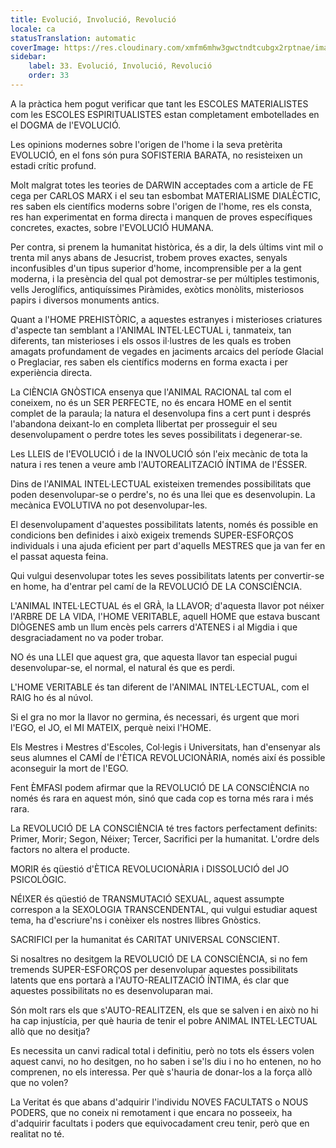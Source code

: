 ```yaml
---
title: Evolució, Involució, Revolució
locale: ca
statusTranslation: automatic
coverImage: https://res.cloudinary.com/xmfm6mhw3gwctndtcubgx2rptnae/image/upload/v1740337243/small_cover_educacion_fundamental_a051170f1c.webp
sidebar:
    label: 33. Evolució, Involució, Revolució
    order: 33
---
```

A la pràctica hem pogut verificar que tant les ESCOLES MATERIALISTES com les ESCOLES ESPIRITUALISTES estan completament embotellades en el DOGMA de l'EVOLUCIÓ.

Les opinions modernes sobre l'origen de l'home i la seva pretèrita EVOLUCIÓ, en el fons són pura SOFISTERIA BARATA, no resisteixen un estadi crític profund.

Molt malgrat totes les teories de DARWIN acceptades com a article de FE cega per CARLOS MARX i el seu tan esbombat MATERIALISME DIALÈCTIC, res saben els científics moderns sobre l'origen de l'home, res els consta, res han experimentat en forma directa i manquen de proves específiques concretes, exactes, sobre l'EVOLUCIÓ HUMANA.

Per contra, si prenem la humanitat històrica, és a dir, la dels últims vint mil o trenta mil anys abans de Jesucrist, trobem proves exactes, senyals inconfusibles d'un tipus superior d'home, incomprensible per a la gent moderna, i la presència del qual pot demostrar-se per múltiples testimonis, vells Jeroglífics, antiquíssimes Piràmides, exòtics monòlits, misteriosos papirs i diversos monuments antics.

Quant a l'HOME PREHISTÒRIC, a aquestes estranyes i misterioses criatures d'aspecte tan semblant a l'ANIMAL INTEL·LECTUAL i, tanmateix, tan diferents, tan misterioses i els ossos il·lustres de les quals es troben amagats profundament de vegades en jaciments arcaics del període Glacial o Preglaciar, res saben els científics moderns en forma exacta i per experiència directa.

La CIÈNCIA GNÒSTICA ensenya que l'ANIMAL RACIONAL tal com el coneixem, no és un SER PERFECTE, no és encara HOME en el sentit complet de la paraula; la natura el desenvolupa fins a cert punt i després l'abandona deixant-lo en completa llibertat per prosseguir el seu desenvolupament o perdre totes les seves possibilitats i degenerar-se.

Les LLEIS de l'EVOLUCIÓ i de la INVOLUCIÓ són l'eix mecànic de tota la natura i res tenen a veure amb l'AUTOREALITZACIÓ ÍNTIMA de l'ÉSSER.

Dins de l'ANIMAL INTEL·LECTUAL existeixen tremendes possibilitats que poden desenvolupar-se o perdre's, no és una llei que es desenvolupin. La mecànica EVOLUTIVA no pot desenvolupar-les.

El desenvolupament d'aquestes possibilitats latents, només és possible en condicions ben definides i això exigeix ​​tremends SUPER-ESFORÇOS individuals i una ajuda eficient per part d'aquells MESTRES que ja van fer en el passat aquesta feina.

Qui vulgui desenvolupar totes les seves possibilitats latents per convertir-se en home, ha d'entrar pel camí de la REVOLUCIÓ DE LA CONSCIÈNCIA.

L'ANIMAL INTEL·LECTUAL és el GRÀ, la LLAVOR; d'aquesta llavor pot néixer l'ARBRE DE LA VIDA, l'HOME VERITABLE, aquell HOME que estava buscant DIÒGENES amb un llum encès pels carrers d'ATENES i al Migdia i que desgraciadament no va poder trobar.

NO és una LLEI que aquest gra, que aquesta llavor tan especial pugui desenvolupar-se, el normal, el natural és que es perdi.

L'HOME VERITABLE és tan diferent de l'ANIMAL INTEL·LECTUAL, com el RAIG ho és al núvol.

Si el gra no mor la llavor no germina, és necessari, és urgent que mori l'EGO, el JO, el MI MATEIX, perquè neixi l'HOME.

Els Mestres i Mestres d'Escoles, Col·legis i Universitats, han d'ensenyar als seus alumnes el CAMÍ de l'ÈTICA REVOLUCIONÀRIA, només així és possible aconseguir la mort de l'EGO.

Fent ÈMFASI podem afirmar que la REVOLUCIÓ DE LA CONSCIÈNCIA no només és rara en aquest món, sinó que cada cop es torna més rara i més rara.

La REVOLUCIÓ DE LA CONSCIÈNCIA té tres factors perfectament definits: Primer, Morir; Segon, Néixer; Tercer, Sacrifici per la humanitat. L'ordre dels factors no altera el producte.

MORIR és qüestió d'ÈTICA REVOLUCIONÀRIA i DISSOLUCIÓ del JO PSICOLÒGIC.

NÉIXER és qüestió de TRANSMUTACIÓ SEXUAL, aquest assumpte correspon a la SEXOLOGIA TRANSCENDENTAL, qui vulgui estudiar aquest tema, ha d'escriure'ns i conèixer els nostres llibres Gnòstics.

SACRIFICI per la humanitat és CARITAT UNIVERSAL CONSCIENT.

Si nosaltres no desitgem la REVOLUCIÓ DE LA CONSCIÈNCIA, si no fem tremends SUPER-ESFORÇOS per desenvolupar aquestes possibilitats latents que ens portarà a l'AUTO-REALITZACIÓ ÍNTIMA, és clar que aquestes possibilitats no es desenvoluparan mai.

Són molt rars els que s'AUTO-REALITZEN, els que se salven i en això no hi ha cap injustícia, per què hauria de tenir el pobre ANIMAL INTEL·LECTUAL allò que no desitja?

Es necessita un canvi radical total i definitiu, però no tots els éssers volen aquest canvi, no ho desitgen, no ho saben i se'ls diu i no ho entenen, no ho comprenen, no els interessa. Per què s'hauria de donar-los a la força allò que no volen?

La Veritat és que abans d'adquirir l'individu NOVES FACULTATS o NOUS PODERS, que no coneix ni remotament i que encara no posseeix, ha d'adquirir facultats i poders que equivocadament creu tenir, però que en realitat no té.

